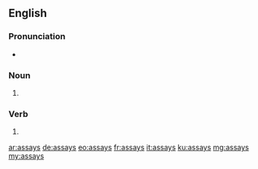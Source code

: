 ==English==

===Pronunciation===
* {{rhymes|eɪz|lang=en}}

===Noun===
{{head|en|noun plural form}}

# {{plural of|assay|lang=en}}

===Verb===
{{head|en|verb form}}

# {{en-third-person singular of|assay}}

[[ar:assays]]
[[de:assays]]
[[eo:assays]]
[[fr:assays]]
[[it:assays]]
[[ku:assays]]
[[mg:assays]]
[[my:assays]]